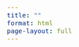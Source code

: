 ```yaml
---
title: ""
format: html
page-layout: full
---
```


<head>
  <!-- Font Awesome for icons -->
  <link rel="stylesheet" href="https://cdnjs.cloudflare.com/ajax/libs/font-awesome/6.0.0-beta3/css/all.min.css">
  <!-- Bootstrap Icons -->
  <link rel="stylesheet" href="https://cdn.jsdelivr.net/npm/bootstrap-icons@1.11.1/font/bootstrap-icons.css">
  <!-- Bootstrap JS (needed for interactive components) -->
  <script src="https://cdn.jsdelivr.net/npm/bootstrap@5.3.0/dist/js/bootstrap.bundle.min.js"></script>

 <!-- Additional meta tags and styles for browser consistency -->
  <meta name="viewport" content="width=device-width, initial-scale=1.0">
  <style>
    /* Force consistent font rendering across browsers */
    html {
      -webkit-text-size-adjust: 100%; /* Prevent font scaling in landscape on iOS */
      -moz-text-size-adjust: 100%;
      -ms-text-size-adjust: 100%;
      text-size-adjust: 100%;
      font-size: 17px !important; /* Force base font size */
    }
    
    /* Ensure proper inheritance of font sizes */
    body {
      font-size: 1rem !important;
      font-family: "Source Sans Pro", -apple-system, BlinkMacSystemFont, "Segoe UI", Roboto, "Helvetica Neue", Arial, sans-serif !important;
      -webkit-font-smoothing: antialiased;
      -moz-osx-font-smoothing: grayscale;
    }
    
    /* Normalize heading sizes across browsers */
    h1, .h1 { font-size: 2rem !important; }
    h2, .h2 { font-size: 1.65rem !important; }
    h3, .h3 { font-size: 1.45rem !important; }
    
    /* Force display styles to be consistent */
    .display-3 { font-size: 3rem !important; }
    .display-4 { font-size: 2.5rem !important; }
    
    /* Ensure proper scaling for custom classes */
    .lead { font-size: 1.25rem !important; }
  </style>

</head>

<main>
  <div id="header-hero-container"></div>
  <div id="what-container"></div>
  <div id="audience-container"></div>
  <div id="course-features-container"></div>
  <div id="course-structure-container"></div>
  <div id="how-container"></div>
  <div id="results-container"></div>
  <div id="cta-container"></div>
</main>

<!-- Scripts placed at the end of the QMD file content -->
<script type="module" src="./assets/components/home/headerHero.js"></script>
<script type="module" src="./assets/components/home/whatSection.js"></script>
<script type="module" src="./assets/components/home/audienceSection.js"></script>
<script type="module" src="./assets/components/home/courseFeaturesSection.js"></script>
<script type="module" src="./assets/components/home/courseStructureSection.js"></script>
<script type="module" src="./assets/components/home/howSection.js"></script>
<script type="module" src="./assets/components/home/resultsSection.js"></script>
<script type="module" src="./assets/components/home/ctaSection.js"></script>
